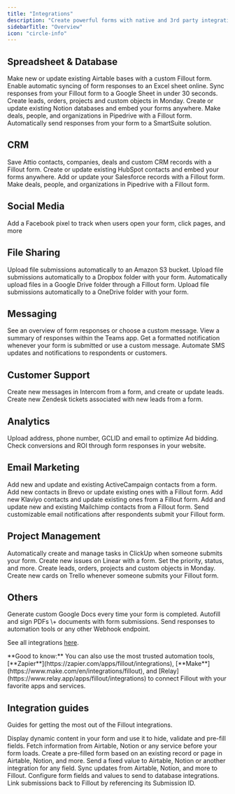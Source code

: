 ```yaml
---
title: "Integrations"
description: "Create powerful forms with native and 3rd party integrations. Fillout integrates with dozens of external services and any service with a REST API."
sidebarTitle: "Overview"
icon: "circle-info"
---
```


## Spreadsheet & Database

<CardGroup cols={2}>
  <Card title="Create an Airtable form" icon="table-layout" iconType="regular" color="#FFC738" href="/help/airtable">
    Make new or update existing Airtable bases with a custom Fillout form.
  </Card>
  <Card title="Sync responses to Microsoft Excel" icon="file-excel" iconType="regular" color="#FFC738" href="/help/microsoft-excel">
    Enable automatic syncing of form responses to an Excel sheet online.
  </Card>
  <Card title="Create a Google Sheets form" icon="file-spreadsheet" iconType="regular" color="#FFC738" href="/help/google-sheets">
    Sync responses from your Fillout form to a Google Sheet in under 30 seconds.
  </Card>
  <Card title="Sync form responses to Monday" icon="columns-3" iconType="regular" color="#FFC738" href="/help/monday">
    Create leads, orders, projects and custom objects in Monday.
  </Card>
  <Card title="Create a Notion form" icon="cube" iconType="regular" color="#FFC738" href="/help/notion">
    Create or update existing Notion databases and embed your forms anywhere.
  </Card>
  <Card title="Sync new deals and leads to Pipedrive" icon="handshake" iconType="regular" color="#FFC738" href="/help/pipedrive">
    Make deals, people, and organizations in Pipedrive with a Fillout form.
  </Card>
  <Card title="Create a SmartSuite form" icon="table-list" iconType="regular" color="#FFC738" href="/help/smartsuite">
    Automatically send responses from your form to a SmartSuite solution.
  </Card>
</CardGroup>

## CRM

<CardGroup cols={2}>
  <Card title="Create an Attio form" icon="address-book" iconType="regular" color="#FFC738" href="/help/attio">
    Save Attio contacts, companies, deals and custom CRM records with a Fillout form.
  </Card>
  <Card title="Create a HubSpot form" icon="hubspot" iconType="regular" color="#FFC738" href="/help/hubspot">
    Create or update existing HubSpot contacts and embed your forms anywhere.
  </Card>
  <Card title="Create a Salesforce form" icon="cloud" iconType="solid" color="#FFC738" href="/help/salesforce">
    Add or update your Salesforce records with a Fillout form.
  </Card>
  <Card title="Sync new deals and leads to Pipedrive" icon="handshake" iconType="regular" color="#FFC738" href="/help/pipedrive">
    Make deals, people, and organizations in Pipedrive with a Fillout form.
  </Card>
</CardGroup>

## Social Media

<CardGroup cols={2}>
  <Card title="Track submissions with Meta Pixels" icon="facebook" iconType="regular" color="#FFC738" href="/help/meta-pixel">
    Add a Facebook pixel to track when users open your form, click pages, and more
  </Card>
</CardGroup>

## File Sharing

<CardGroup cols={2}>
  <Card title="Sync file uploads to Amazon S3" icon="amazon" iconType="regular" color="#FFC738" href="/help/amazon-s3">
    Upload file submissions automatically to an Amazon S3 bucket.
  </Card>
  <Card title="Sync file uploads to Dropbox" icon="dropbox" iconType="regular" color="#FFC738" href="/help/dropbox">
    Upload file submissions automatically to a Dropbox folder with your form.
  </Card>
  <Card title="Upload files to Google Drive" icon="google-drive" iconType="regular" color="#FFC738" href="/help/google-drive">
    Automatically upload files in a Google Drive folder through a Fillout form.
  </Card>
  <Card title="Sync files to OneDrive" icon="cloud-arrow-up" iconType="regular" color="#FFC738" href="/help/microsoft-onedrive">
    Upload file submissions automatically to a OneDrive folder with your form.
  </Card>
</CardGroup>

## Messaging

<CardGroup cols={2}>
  <Card title="Send messages to Discord channels" icon="discord" iconType="regular" color="#FFC738" href="/help/discord">
    See an overview of form responses or choose a custom message.
  </Card>
  <Card title="Send notifications to Microsoft Teams" icon="users" iconType="regular" color="#FFC738" href="/help/microsoft-teams">
    View a summary of responses within the Teams app.
  </Card>
  <Card title="Connect to Slack" icon="slack" iconType="regular" color="#FFC738" href="/help/slack">
    Get a formatted notification whenever your form is submitted or use a custom message.
  </Card>
  <Card title="Send messages with Twilio" icon="message-sms" iconType="regular" color="#FFC738" href="/help/twilio">
    Automate SMS updates and notifications to respondents or customers.
  </Card>
</CardGroup>

## Customer Support

<CardGroup cols={2}>
  <Card title="Connect to Intercom" icon="intercom" iconType="regular" color="#FFC738" href="/help/intercom">
    Create new messages in Intercom from a form, and create or update leads.
  </Card>
  <Card title="Connect to Zendesk" icon="square-z" iconType="regular" color="#FFC738" href="/help/zendesk">
    Create new Zendesk tickets associated with new leads from a form.
  </Card>
</CardGroup>

## Analytics

<CardGroup cols={2}>
  <Card title="Track conversion date in Google Ads" icon="google-plus-g" iconType="regular" color="#FFC738" href="/help/google-ads-conversions">
    Upload address, phone number, GCLID and email to optimize Ad bidding.
  </Card>
  <Card title="Track data with Google Tag Manager" icon="tags" iconType="regular" color="#FFC738" href="/help/google-tag-manager">
    Check conversions and ROI through form responses in your website.
  </Card>
</CardGroup>

## Email Marketing

<CardGroup cols={2}>
  <Card title="Connect to ActiveCampaign" icon="greater-than" iconType="regular" color="#FFC738" href="/help/activecampaign">
    Add new and update and existing ActiveCampaign contacts from a form.
  </Card>
  <Card title="Create new contacts in Brevo" icon="b" iconType="regular" color="#FFC738" href="/help/brevo">
    Add new contacts in Brevo or update existing ones with a Fillout form.
  </Card>
  <Card title="Connect to Klaviyo" icon="bookmark" iconType="regular" color="#FFC738" href="/help/klaviyo">
    Add new Klaviyo contacts and update existing ones from a Fillout form.
  </Card>
  <Card title="Connect to Mailchimp" icon="mailchimp" iconType="regular" color="#FFC738" href="/help/mailchimp">
    Add and update new and existing Mailchimp contacts from a Fillout form.
  </Card>
  <Card title="Notify using SendGrid" icon="game-board-simple" iconType="regular" color="#FFC738" href="/help/sendgrid">
    Send customizable email notifications after respondents submit your Fillout form.
  </Card>
</CardGroup>

## Project Management

<CardGroup cols={2}>
  <Card title="Connect to ClickUp" icon="angles-up-down" iconType="regular" color="#FFC738" href="/help/clickup">
    Automatically create and manage tasks in ClickUp when someone submits your form.
  </Card>
  <Card title="Connect to Linear" icon="diagram-venn" iconType="regular" color="#FFC738" href="/help/linear">
    Create new issues on Linear with a form. Set the priority, status, and more.
  </Card>
  <Card title="Sync form responses to Monday" icon="columns-3" iconType="regular" color="#FFC738" href="/help/monday">
    Create leads, orders, projects and custom objects in Monday.
  </Card>
  <Card title="Connect to Trello" icon="square-kanban" iconType="regular" color="#FFC738" href="/help/trello">
    Create new cards on Trello whenever someone submits your Fillout form.
  </Card>
</CardGroup>

## Others

<CardGroup cols={2}>
  <Card title="Create Google Docs" icon="file-pen" iconType="regular" color="#FFC738" href="/help/google-docs">
    Generate custom Google Docs every time your form is completed.
  </Card>
  <Card title="Generate PDFs" icon="file-pdf" iconType="regular" color="#FFC738" href="/help/pdfs">
    Autofill and sign PDFs \+ documents with form submissions.
  </Card>
  <Card title="Send form submissions to a webhook" icon="webhook" iconType="regular" color="#FFC738" href="/help/webhook">
    Send responses to automation tools or any other Webhook endpoint.
  </Card>
</CardGroup>

See all integrations [here](https://www.fillout.com/integrations).

<Tip>
  **Good to know:** You can also use the most trusted automation tools, [**Zapier**](https://zapier.com/apps/fillout/integrations), [**Make**](https://www.make.com/en/integrations/fillout), and [Relay](https://www.relay.app/apps/fillout/integrations) to connect Fillout with your favorite apps and services.
</Tip>

## Integration guides

Guides for getting the most out of the Fillout integrations.

<CardGroup cols={2}>
  <Card title="Use dynamic data" icon="arrow-down-right" iconType="regular" color="#FFC738" href="/help/fetch-dynamic-data">
    Display dynamic content in your form and use it to hide, validate and pre-fill fields.
  </Card>
  <Card title="Pre-fetch dynamic data" icon="arrow-turn-down-right" iconType="regular" color="#FFC738" href="/help/pre-fetch-data">
    Fetch information from Airtable, Notion or any service before your form loads.
  </Card>
  <Card title="Update a record with a pre-filled form" icon="square-pen" iconType="regular" color="#FFC738" href="/help/update-forms">
    Create a pre-filled form based on an existing record or page in Airtable, Notion, and more.
  </Card>
  <Card title="Write a static value to an integration" icon="pencil" iconType="regular" color="#FFC738" href="/help/integration-static-values">
    Send a fixed value to Airtable, Notion or another integration for any field.
  </Card>
  <Card title="Update fields to match new schema" icon="rotate" iconType="regular" color="#FFC738" href="/help/update-database-schema">
    Sync updates from Airtable, Notion, and more to Fillout.
  </Card>
  <Card title="Map Fillout fields to integrations" icon="right-left" iconType="regular" color="#FFC738" href="/help/additional-integration-mappings">
    Configure form fields and values to send to database integrations.
  </Card>
  <Card title="Working with form submission IDs" icon="id-card" iconType="regular" color="#FFC738" href="/help/form-submission-id">
    Link submissions back to Fillout by referencing its Submission ID.
  </Card>
</CardGroup>